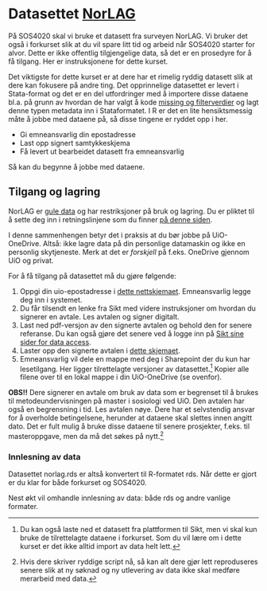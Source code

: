 # Datasettet [NorLAG](https://norlag.nsd.no/)

På SOS4020 skal vi bruke et datasett fra surveyen NorLAG. Vi bruker det også i forkurset slik at du vil spare litt tid og arbeid når SOS4020 starter for alvor. Dette er ikke offentlig tilgjengelige data, så det er en prosedyre for å få tilgang. Her er instruksjonene for dette kurset.

Det viktigste for dette kurset er at dere har et rimelig ryddig datasett slik at dere kan fokusere på andre ting. Det opprinnelige datasettet er levert i Stata-format og det er en del utfordringer med å importere disse dataene bl.a. på grunn av hvordan de har valgt å kode [missing og filterverdier](https://norlag.nsd.no/filterverdier) og lagt denne typen metadata inn i Stataformatet. I R er det en lite hensiktsmessig måte å jobbe med dataene på, så disse tingene er ryddet opp i her.

-   Gi emneansvarlig din epostadresse
-   Last opp signert samtykkeskjema
-   Få levert ut bearbeidet datasett fra emneansvarlig

Så kan du begynne å jobbe med dataene.

## Tilgang og lagring

NorLAG er [gule data](https://www.uio.no/tjenester/it/sikkerhet/lsis/tillegg/lagring/infoklasser.html) og har restriksjoner på bruk og lagring. Du er pliktet til å sette deg inn i retningslinjene som du finner [på denne siden](https://www.uio.no/tjenester/it/sikkerhet/lsis/tillegg/lagringsguide.html).

I denne sammenhengen betyr det i praksis at du bør jobbe på UiO-OneDrive. Altså: ikke lagre data på din personlige datamaskin og ikke en personlig skytjeneste. Merk at det er *forskjell* på f.eks. OneDrive gjennom UiO og privat.

For å få tilgang på datasettet må du gjøre følgende:

1)  Oppgi din uio-epostadresse i [dette nettskjemaet](https://nettskjema.no/a/336610). Emneansvarlig legge deg inn i systemet. 
2)  Du får tilsendt en lenke fra Sikt med videre instruksjoner om hvordan du signerer en avtale. Les avtalen og signer digitalt.
3)  Last ned pdf-versjon av den signerte avtalen og behold den for senere referanse. Du kan også gjøre det senere ved å logge inn på [Sikt sine sider for data access](https://minside.nsd.no/data-access).
4)  Laster opp den signerte avtalen i [dette skjemaet](https://nettskjema.no/a/336612). 
5)  Emneansvarlig vil dele en mappe med deg i Sharepoint der du kun har lesetilgang. Her ligger tilrettelagte versjoner av datasettet.[^norlag-1] Kopier alle filene over til en lokal mappe i din UiO-OneDrive (se ovenfor).

[^norlag-1]: Du kan også laste ned et datasett fra plattformen til Sikt, men vi skal kun bruke de tilrettelagte dataene i forkurset. Som du vil lære om i dette kurset er det ikke alltid import av data helt lett.

**OBS!!** Dere signerer en avtale om bruk av data som er begrenset til å brukes til metodeundervisningen på master i sosiologi ved UiO. Den avtalen har også en begrensning i tid. Les avtalen nøye. Dere har et selvstendig ansvar for å overholde betingelsene, herunder at dataene skal slettes innen angitt dato. Det er fult mulig å bruke disse dataene til senere prosjekter, f.eks. til masteroppgave, men da må det søkes på nytt.[^norlag-2]

[^norlag-2]: Hvis dere skriver ryddige script nå, så kan alt dere gjør lett reproduseres senere slik at ny søknad og ny utlevering av data ikke skal medføre merarbeid med data.

### Innlesning av data

Datasettet norlag.rds er altså konvertert til R-formatet rds. Når dette er gjort er du klar for både forkurset og SOS4020.

Nest økt vil omhandle innlesning av data: både rds og andre vanlige formater.
